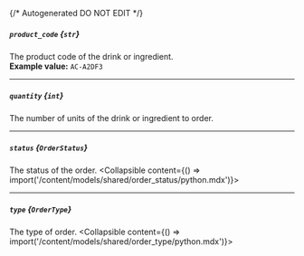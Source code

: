 {/* Autogenerated DO NOT EDIT  */}

##### `product_code` *{`str`}*
The product code of the drink or ingredient.
<br/>
**Example value:** `AC-A2DF3`

---
##### `quantity` *{`int`}*
The number of units of the drink or ingredient to order.

---
##### `status` *{`OrderStatus`}*
The status of the order.
<Collapsible content={() => import('/content/models/shared/order_status/python.mdx')}>
</Collapsible>

---
##### `type` *{`OrderType`}*
The type of order.
<Collapsible content={() => import('/content/models/shared/order_type/python.mdx')}>
</Collapsible>

